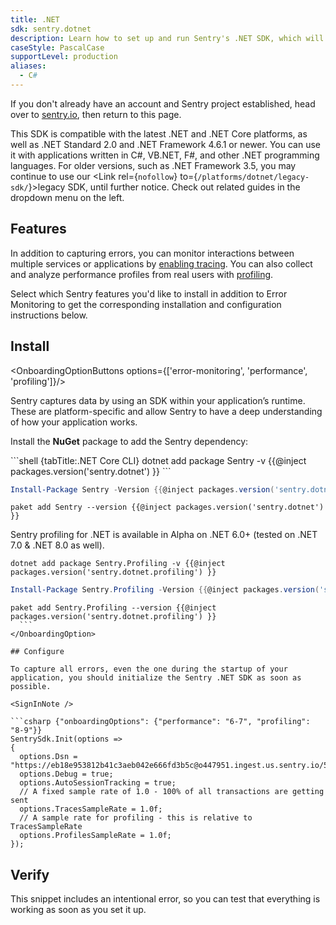 ```yaml
---
title: .NET
sdk: sentry.dotnet
description: Learn how to set up and run Sentry's .NET SDK, which will automatically report errors and exceptions in your application.
caseStyle: PascalCase
supportLevel: production
aliases:
  - C#
---
```


<Note>

If you don't already have an account and Sentry project established, head over to [sentry.io](https://sentry.io/signup/), then return to this page.

</Note>

This <PlatformLink to="/compatibility/">SDK is compatible</PlatformLink> with the latest .NET and .NET Core platforms, as well as .NET Standard 2.0 and .NET Framework 4.6.1 or newer. You can use it with applications written in C#, VB.NET, F#, and other .NET programming languages. For older versions, such as .NET Framework 3.5, you may continue to use our <Link rel={`nofollow`} to={`/platforms/dotnet/legacy-sdk/`}>legacy SDK</Link>, until further notice. Check out related guides in the dropdown menu on the left.

## Features

In addition to capturing errors, you can monitor interactions between multiple services or applications by [enabling tracing](/concepts/key-terms/tracing/). You can also collect and analyze performance profiles from real users with [profiling](/product/explore/profiling/).

Select which Sentry features you'd like to install in addition to Error Monitoring to get the corresponding installation and configuration instructions below.

## Install

<OnboardingOptionButtons options={['error-monitoring', 'performance', 'profiling']}/>

Sentry captures data by using an SDK within your application’s runtime. These are platform-specific and allow Sentry to have a deep understanding of how your application works.

Install the **NuGet** package to add the Sentry dependency:

<OnboardingOption optionId="profiling" hideForThisOption>
  ```shell {tabTitle:.NET Core CLI}
  dotnet add package Sentry -v {{@inject packages.version('sentry.dotnet') }}
  ```

  ```powershell {tabTitle:Package Manager}
  Install-Package Sentry -Version {{@inject packages.version('sentry.dotnet') }}
  ```

  ```shell {tabTitle:Paket CLI}
  paket add Sentry --version {{@inject packages.version('sentry.dotnet') }}
```
</OnboardingOption>

<OnboardingOption optionId="profiling">

  <Note>

  Sentry profiling for .NET is available in Alpha on .NET 6.0+ (tested on .NET 7.0 & .NET 8.0 as well).

  </Note>

  ```shell {tabTitle:.NET Core CLI}
  dotnet add package Sentry.Profiling -v {{@inject packages.version('sentry.dotnet.profiling') }}
  ```

  ```powershell {tabTitle:Package Manager}
  Install-Package Sentry.Profiling -Version {{@inject packages.version('sentry.dotnet.profiling') }}
  ```

  ```shell {tabTitle:Paket CLI}
  paket add Sentry.Profiling --version {{@inject packages.version('sentry.dotnet.profiling') }}
    ```
</OnboardingOption>

## Configure

To capture all errors, even the one during the startup of your application, you should initialize the Sentry .NET SDK as soon as possible.

<SignInNote />

```csharp {"onboardingOptions": {"performance": "6-7", "profiling": "8-9"}}
SentrySdk.Init(options =>
{
    options.Dsn = "https://eb18e953812b41c3aeb042e666fd3b5c@o447951.ingest.us.sentry.io/5428537";
    options.Debug = true;
    options.AutoSessionTracking = true;
    // A fixed sample rate of 1.0 - 100% of all transactions are getting sent
    options.TracesSampleRate = 1.0f;
    // A sample rate for profiling - this is relative to TracesSampleRate
    options.ProfilesSampleRate = 1.0f;
});
```

## Verify

This snippet includes an intentional error, so you can test that everything is working as soon as you set it up.

<PlatformContent includePath="getting-started-verify" />
